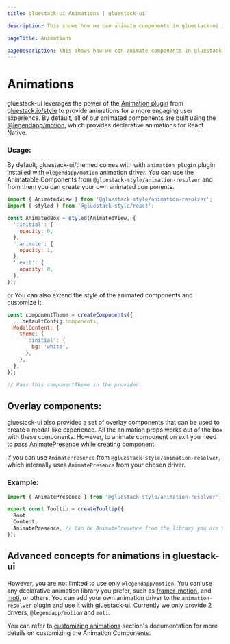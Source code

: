 ```yaml
---
title: gluestack-ui Animations | gluestack-ui

description: This shows how we can animate components in gluestack-ui in Next.js and Expo projects.

pageTitle: Animations

pageDescription: This shows how we can animate components in gluestack-ui in Next.js and Expo projects.
---
```



<Meta title="Advanced/Animations" />

# Animations

gluestack-ui leverages the power of the [Animation plugin](/style/docs/plugins/animation-plugin) from [gluestack.io/style](/style) to provide animations for a more engaging user experience. By default, all of our animated components are built using the [@legendapp/motion](https://legendapp.com/open-source/motion/), which provides declarative animations for React Native.

### Usage:

By default, gluestack-ui/themed comes with with `animation plugin` plugin installed with `@legendapp/motion` animation driver. You can use the Animatable Components from `@gluestack-style/animation-resolver` and from them you can create your own animated components.

```jsx
import { AnimatedView } from '@gluestack-style/animation-resolver';
import { styled } from '@gluestack-style/react';

const AnimatedBox = styled(AnimatedView, {
  ':initial': {
    opacity: 0,
  },
  ':animate': {
    opacity: 1,
  },
  ':exit': {
    opacity: 0,
  },
});
```

or You can also extend the style of the animated components and customize it.

```jsx
const componentTheme = createComponents({
  ...defaultConfig.components,
  ModalContent: {
    theme: {
      ':initial': {
        bg: 'white',
      },
    },
  },
});

// Pass this componentTheme in the provider.
```

## Overlay components:

gluestack-ui also provides a set of overlay components that can be used to create a modal-like experience. All the animation props works out of the box with these components. However, to animate component on exit you need to pass [AnimatePresence](https://legendapp.com/open-source/motion/animate-presence/) while creating component.

If you can use `AnimatePresence` from `@gluestack-style/animation-resolver`, which internally uses `AnimatePresence` from your chosen driver.

### Example:

```jsx
import { AnimatePresence } from '@gluestack-style/animation-resolver';

export const Tooltip = createTooltip({
  Root,
  Content,
  AnimatePresence, // Can be AnimatePresence from the library you are using
});
```

## Advanced concepts for animations in gluestack-ui

However, you are not limited to use only `@legendapp/motion`. You can use any declarative animation library you prefer, such as [framer-motion](https://www.framer.com/motion/), and [moti](https://moti.fyi/), or others. You can add your own animation driver to the `animation-resolver` plugin and use it with gluestack-ui. Currently we only provide 2 drivers, `@legendapp/motion` and `moti`.

You can refer to [customizing animations](/ui/docs/theme-configuration/customizing-theme) section's documentation for more details on customizing the Animation Components.
